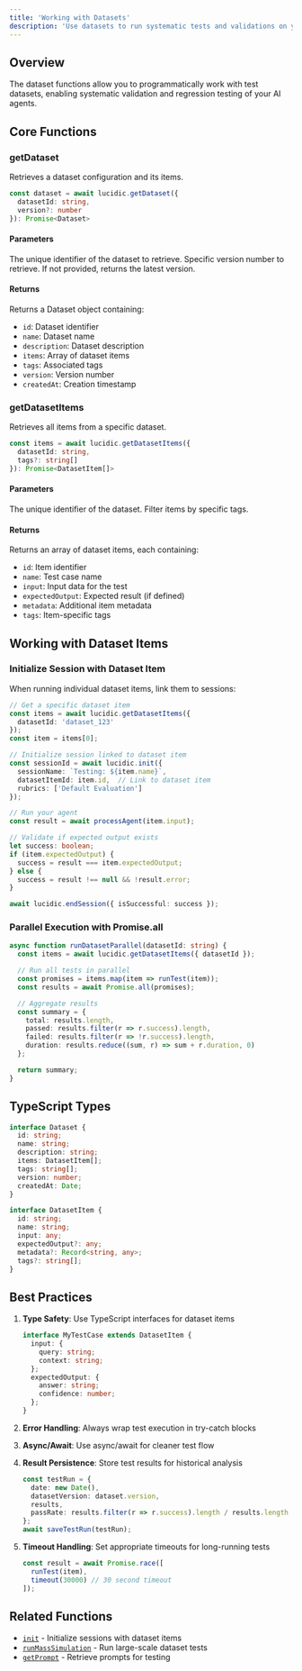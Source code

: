 ```yaml
---
title: 'Working with Datasets'
description: 'Use datasets to run systematic tests and validations on your AI agents'
---
```


## Overview

The dataset functions allow you to programmatically work with test datasets, enabling systematic validation and regression testing of your AI agents.

## Core Functions

### getDataset

Retrieves a dataset configuration and its items.

```typescript
const dataset = await lucidic.getDataset({
  datasetId: string,
  version?: number
}): Promise<Dataset>
```

#### Parameters

<ParamField path="datasetId" type="string" required>
  The unique identifier of the dataset to retrieve.
</ParamField>

<ParamField path="version" type="number" optional>
  Specific version number to retrieve. If not provided, returns the latest version.
</ParamField>

#### Returns

Returns a Dataset object containing:
- `id`: Dataset identifier
- `name`: Dataset name
- `description`: Dataset description
- `items`: Array of dataset items
- `tags`: Associated tags
- `version`: Version number
- `createdAt`: Creation timestamp

### getDatasetItems

Retrieves all items from a specific dataset.

```typescript
const items = await lucidic.getDatasetItems({
  datasetId: string,
  tags?: string[]
}): Promise<DatasetItem[]>
```

#### Parameters

<ParamField path="datasetId" type="string" required>
  The unique identifier of the dataset.
</ParamField>

<ParamField path="tags" type="string[]" optional>
  Filter items by specific tags.
</ParamField>

#### Returns

Returns an array of dataset items, each containing:
- `id`: Item identifier
- `name`: Test case name
- `input`: Input data for the test
- `expectedOutput`: Expected result (if defined)
- `metadata`: Additional item metadata
- `tags`: Item-specific tags

## Working with Dataset Items

### Initialize Session with Dataset Item

When running individual dataset items, link them to sessions:

```typescript
// Get a specific dataset item
const items = await lucidic.getDatasetItems({
  datasetId: 'dataset_123'
});
const item = items[0];

// Initialize session linked to dataset item
const sessionId = await lucidic.init({
  sessionName: `Testing: ${item.name}`,
  datasetItemId: item.id,  // Link to dataset item
  rubrics: ['Default Evaluation']
});

// Run your agent
const result = await processAgent(item.input);

// Validate if expected output exists
let success: boolean;
if (item.expectedOutput) {
  success = result === item.expectedOutput;
} else {
  success = result !== null && !result.error;
}

await lucidic.endSession({ isSuccessful: success });
```

### Parallel Execution with Promise.all

```typescript
async function runDatasetParallel(datasetId: string) {
  const items = await lucidic.getDatasetItems({ datasetId });

  // Run all tests in parallel
  const promises = items.map(item => runTest(item));
  const results = await Promise.all(promises);

  // Aggregate results
  const summary = {
    total: results.length,
    passed: results.filter(r => r.success).length,
    failed: results.filter(r => !r.success).length,
    duration: results.reduce((sum, r) => sum + r.duration, 0)
  };

  return summary;
}
```

## TypeScript Types

```typescript
interface Dataset {
  id: string;
  name: string;
  description: string;
  items: DatasetItem[];
  tags: string[];
  version: number;
  createdAt: Date;
}

interface DatasetItem {
  id: string;
  name: string;
  input: any;
  expectedOutput?: any;
  metadata?: Record<string, any>;
  tags?: string[];
}
```

## Best Practices

1. **Type Safety**: Use TypeScript interfaces for dataset items
   ```typescript
   interface MyTestCase extends DatasetItem {
     input: {
       query: string;
       context: string;
     };
     expectedOutput: {
       answer: string;
       confidence: number;
     };
   }
   ```

2. **Error Handling**: Always wrap test execution in try-catch blocks

3. **Async/Await**: Use async/await for cleaner test flow

4. **Result Persistence**: Store test results for historical analysis
   ```typescript
   const testRun = {
     date: new Date(),
     datasetVersion: dataset.version,
     results,
     passRate: results.filter(r => r.success).length / results.length
   };
   await saveTestRun(testRun);
   ```

5. **Timeout Handling**: Set appropriate timeouts for long-running tests
   ```typescript
   const result = await Promise.race([
     runTest(item),
     timeout(30000) // 30 second timeout
   ]);
   ```

## Related Functions

- [`init`](/typescript-sdk/init) - Initialize sessions with dataset items
- [`runMassSimulation`](/typescript-sdk/run-mass-simulation) - Run large-scale dataset tests
- [`getPrompt`](/typescript-sdk/get-prompt) - Retrieve prompts for testing